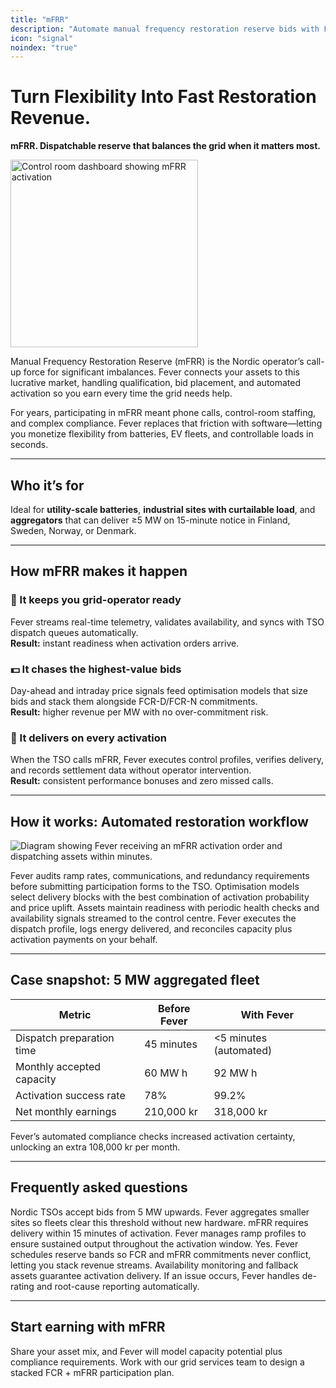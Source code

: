 ```yaml
---
title: "mFRR"
description: "Automate manual frequency restoration reserve bids with Fever’s real-time dispatch engine."
icon: "signal"
noindex: "true"
---
```


# Turn Flexibility Into Fast Restoration Revenue.

**mFRR. Dispatchable reserve that balances the grid when it matters most.**

<img
  src="/images/hero-dark.png"
  alt="Control room dashboard showing mFRR activation"
  noZoom={true}
  height="300"
  className="rounded-xl"
/>

Manual Frequency Restoration Reserve (mFRR) is the Nordic operator’s call-up force for significant imbalances. Fever connects your assets to this lucrative market, handling qualification, bid placement, and automated activation so you earn every time the grid needs help.

For years, participating in mFRR meant phone calls, control-room staffing, and complex compliance. Fever replaces that friction with software—letting you monetize flexibility from batteries, EV fleets, and controllable loads in seconds.

---

## Who it’s for

Ideal for **utility-scale batteries**, **industrial sites with curtailable load**, and **aggregators** that can deliver ≥5 MW on 15-minute notice in Finland, Sweden, Norway, or Denmark.

---

## How mFRR makes it happen

### 📡 It keeps you grid-operator ready
Fever streams real-time telemetry, validates availability, and syncs with TSO dispatch queues automatically.\
**Result:** instant readiness when activation orders arrive.

### 💵 It chases the highest-value bids
Day-ahead and intraday price signals feed optimisation models that size bids and stack them alongside FCR-D/FCR-N commitments.\
**Result:** higher revenue per MW with no over-commitment risk.

### 🤖 It delivers on every activation
When the TSO calls mFRR, Fever executes control profiles, verifies delivery, and records settlement data without operator intervention.\
**Result:** consistent performance bonuses and zero missed calls.

---

## How it works: Automated restoration workflow

![Diagram showing Fever receiving an mFRR activation order and dispatching assets within minutes.](/images/hero-light.png)

<Steps>
  <Step title="Qualify the asset">
    Fever audits ramp rates, communications, and redundancy requirements before submitting participation forms to the TSO.
  </Step>
  <Step title="Forecast + bid">
    Optimisation models select delivery blocks with the best combination of activation probability and price uplift.
  </Step>
  <Step title="Standby mode">
    Assets maintain readiness with periodic health checks and availability signals streamed to the control centre.
  </Step>
  <Step title="Activation + settlement">
    Fever executes the dispatch profile, logs energy delivered, and reconciles capacity plus activation payments on your behalf.
  </Step>
</Steps>

---

## Case snapshot: 5 MW aggregated fleet

| Metric | Before Fever | With Fever |
| ------ | ------------ | ---------- |
| Dispatch preparation time | 45 minutes | <5 minutes (automated) |
| Monthly accepted capacity | 60 MW h | 92 MW h |
| Activation success rate | 78% | 99.2% |
| Net monthly earnings | 210,000 kr | 318,000 kr |

<success>
  Fever’s automated compliance checks increased activation certainty, unlocking an extra 108,000 kr per month.
</success>

---

## Frequently asked questions

<AccordionGroup>
  <Accordion title="What’s the minimum bid size?">
    Nordic TSOs accept bids from 5 MW upwards. Fever aggregates smaller sites so fleets clear this threshold without new hardware.
  </Accordion>
  <Accordion title="How fast must assets respond?">
    mFRR requires delivery within 15 minutes of activation. Fever manages ramp profiles to ensure sustained output throughout the activation window.
  </Accordion>
  <Accordion title="Can I participate if I already provide FCR?">
    Yes. Fever schedules reserve bands so FCR and mFRR commitments never conflict, letting you stack revenue streams.
  </Accordion>
  <Accordion title="How are penalties avoided?">
    Availability monitoring and fallback assets guarantee activation delivery. If an issue occurs, Fever handles de-rating and root-cause reporting automatically.
  </Accordion>
</AccordionGroup>

---

## Start earning with mFRR

<CardGroup cols={2}>
  <Card title="Assess my fleet" icon="clipboard-list" href="/get-started">
    Share your asset mix, and Fever will model capacity potential plus compliance requirements.
  </Card>
  <Card title="Schedule a strategy session" icon="users" href="/contact">
    Work with our grid services team to design a stacked FCR + mFRR participation plan.
  </Card>
</CardGroup>
